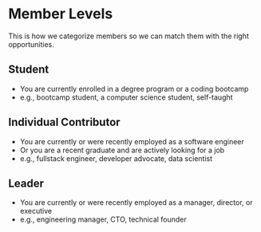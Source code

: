 
<Meta title="4. Member Levels" />

# Member Levels

This is how we categorize members so we can match them with the right opportunities.

## Student

- You are currently enrolled in a degree program or a coding bootcamp
- e.g., bootcamp student, a computer science student, self-taught

## Individual Contributor

- You are currently or were recently employed as a software engineer
- Or you are a recent graduate and are actively looking for a job
- e.g., fullstack engineer, developer advocate, data scientist

## Leader

- You are currently or were recently employed as a manager, director, or executive
- e.g., engineering manager, CTO, technical founder
